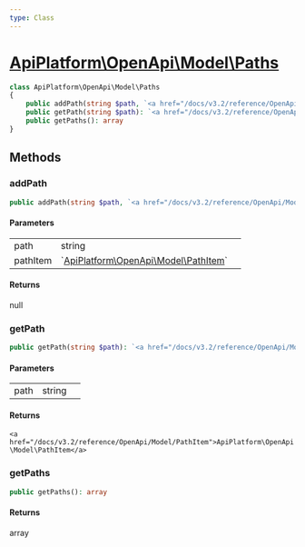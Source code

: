 ```yaml
---
type: Class
---
```


# [ApiPlatform\OpenApi\Model\Paths](/docs/v3.2/reference/OpenApi/Model/Paths)



```php
class ApiPlatform\OpenApi\Model\Paths
{
    public addPath(string $path, `<a href="/docs/v3.2/reference/OpenApi/Model/PathItem">ApiPlatform\OpenApi\Model\PathItem</a>` $pathItem): null
    public getPath(string $path): `<a href="/docs/v3.2/reference/OpenApi/Model/PathItem">ApiPlatform\OpenApi\Model\PathItem</a>`
    public getPaths(): array
}
```
## Methods

### addPath



```php
public addPath(string $path, `<a href="/docs/v3.2/reference/OpenApi/Model/PathItem">ApiPlatform\OpenApi\Model\PathItem</a>` $pathItem): null
```

#### Parameters

<table><tbody>
<tr><td>path</td><td>string</td><td></td></tr><tr><td>pathItem</td><td>`<a href="/docs/v3.2/reference/OpenApi/Model/PathItem">ApiPlatform\OpenApi\Model\PathItem</a>`</td><td></td></tr>
</tbody>
</table>

#### Returns

null

### getPath



```php
public getPath(string $path): `<a href="/docs/v3.2/reference/OpenApi/Model/PathItem">ApiPlatform\OpenApi\Model\PathItem</a>`
```

#### Parameters

<table><tbody>
<tr><td>path</td><td>string</td><td></td></tr>
</tbody>
</table>

#### Returns

`<a href="/docs/v3.2/reference/OpenApi/Model/PathItem">ApiPlatform\OpenApi\Model\PathItem</a>`

### getPaths



```php
public getPaths(): array
```

#### Returns

array
